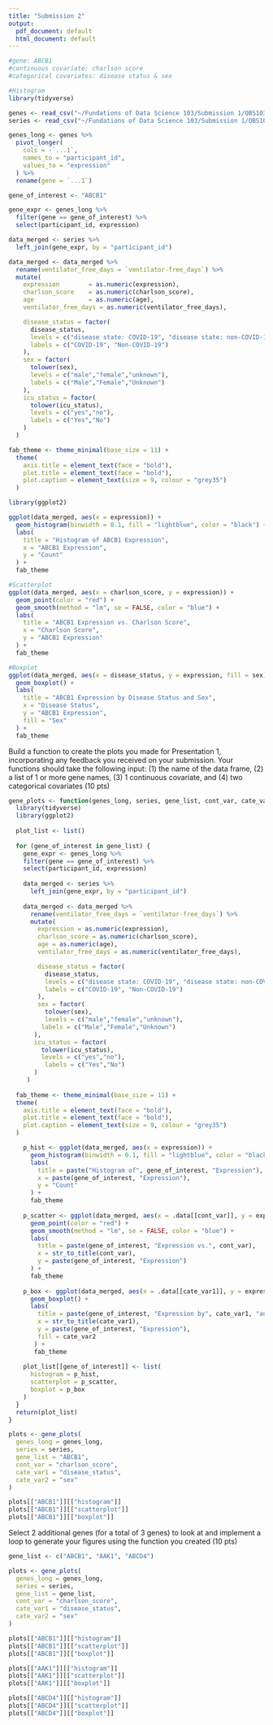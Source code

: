 ```yaml
---
title: "Submission 2"
output:
  pdf_document: default
  html_document: default
---
```


```r
#gene: ABCB1
#continuous covariate: charlson score
#categorical covariates: disease status & sex
```

```r
#Histogram
library(tidyverse)

genes <- read_csv("~/Fundations of Data Science 103/Submission 1/QBS103_GSE157103_genes.csv")
series <- read_csv("~/Fundations of Data Science 103/Submission 1/QBS103_GSE157103_series_matrix-1.csv")

genes_long <- genes %>%
  pivot_longer(
    cols = -`...1`,
    names_to = "participant_id",
    values_to = "expression"  
  ) %>%
  rename(gene = `...1`)

gene_of_interest <- "ABCB1"

gene_expr <- genes_long %>%
  filter(gene == gene_of_interest) %>%
  select(participant_id, expression)

data_merged <- series %>%
  left_join(gene_expr, by = "participant_id")

data_merged <- data_merged %>%
  rename(ventilator_free_days = `ventilator-free_days`) %>%
  mutate(
    expression        = as.numeric(expression),
    charlson_score    = as.numeric(charlson_score),
    age               = as.numeric(age),
    ventilator_free_days = as.numeric(ventilator_free_days),

    disease_status = factor(
      disease_status,
      levels = c("disease state: COVID-19", "disease state: non-COVID-19"),
      labels = c("COVID-19", "Non-COVID-19")
    ),
    sex = factor(
      tolower(sex),
      levels = c("male","female","unknown"),
      labels = c("Male","Female","Unknown")
    ),
    icu_status = factor(
      tolower(icu_status),
      levels = c("yes","no"),
      labels = c("Yes","No")
    )
  )

fab_theme <- theme_minimal(base_size = 11) +
  theme(
    axis.title = element_text(face = "bold"),
    plot.title = element_text(face = "bold"),
    plot.caption = element_text(size = 9, colour = "grey35")
  )

library(ggplot2)

ggplot(data_merged, aes(x = expression)) +
  geom_histogram(binwidth = 0.1, fill = "lightblue", color = "black") +
  labs(
    title = "Histogram of ABCB1 Expression",
    x = "ABCB1 Expression",
    y = "Count"
  ) +
  fab_theme

```

```r
#Scatterplot
ggplot(data_merged, aes(x = charlson_score, y = expression)) +
  geom_point(color = "red") +
  geom_smooth(method = "lm", se = FALSE, color = "blue") +
  labs(
    title = "ABCB1 Expression vs. Charlson Score",
    x = "Charlson Score",
    y = "ABCB1 Expression"
  ) +
  fab_theme

```
```r
#Boxplot
ggplot(data_merged, aes(x = disease_status, y = expression, fill = sex)) +
  geom_boxplot() +
  labs(
    title = "ABCB1 Expression by Disease Status and Sex",
    x = "Disease Status",
    y = "ABCB1 Expression",
    fill = "Sex"
  ) +
  fab_theme

```
  
  Build a function to create the plots you made for Presentation 1, incorporating any feedback you received on your submission. Your functions should take the following input: (1) the name of the data frame, (2) a list of 1 or more gene names, (3) 1 continuous covariate, and (4) two categorical covariates (10 pts)
  
```r
gene_plots <- function(genes_long, series, gene_list, cont_var, cate_var1, cate_var2){
  library(tidyverse)
  library(ggplot2)
  
  plot_list <- list()
  
  for (gene_of_interest in gene_list) {
    gene_expr <- genes_long %>%
    filter(gene == gene_of_interest) %>%
    select(participant_id, expression)
    
    data_merged <- series %>%
      left_join(gene_expr, by = "participant_id")
  
    data_merged <- data_merged %>%
      rename(ventilator_free_days = `ventilator-free_days`) %>%
      mutate(
        expression = as.numeric(expression),
        charlson_score = as.numeric(charlson_score),
        age = as.numeric(age),
        ventilator_free_days = as.numeric(ventilator_free_days),

        disease_status = factor(
          disease_status,
          levels = c("disease state: COVID-19", "disease state: non-COVID-19"),
          labels = c("COVID-19", "Non-COVID-19")
        ),
        sex = factor(
          tolower(sex),
          levels = c("male","female","unknown"),
         labels = c("Male","Female","Unknown")
       ),
       icu_status = factor(
         tolower(icu_status),
         levels = c("yes","no"),
          labels = c("Yes","No")
       )
     )
  
  fab_theme <- theme_minimal(base_size = 11) +
  theme(
    axis.title = element_text(face = "bold"),
    plot.title = element_text(face = "bold"),
    plot.caption = element_text(size = 9, colour = "grey35")
  )

    p_hist <- ggplot(data_merged, aes(x = expression)) +
      geom_histogram(binwidth = 0.1, fill = "lightblue", color = "black") +
      labs(
        title = paste("Histogram of", gene_of_interest, "Expression"),
        x = paste(gene_of_interest, "Expression"),
        y = "Count"
      ) +
      fab_theme
  
    p_scatter <- ggplot(data_merged, aes(x = .data[[cont_var]], y = expression)) +
      geom_point(color = "red") +
      geom_smooth(method = "lm", se = FALSE, color = "blue") +
      labs(
        title = paste(gene_of_interest, "Expression vs.", cont_var),
        x = str_to_title(cont_var),
        y = paste(gene_of_interest, "Expression")
      ) +
      fab_theme
  
    p_box <- ggplot(data_merged, aes(x = .data[[cate_var1]], y = expression, fill = .data[[cate_var2]])) +
      geom_boxplot() +
      labs(
        title = paste(gene_of_interest, "Expression by", cate_var1, "and", cate_var2),
        x = str_to_title(cate_var1),
        y = paste(gene_of_interest, "Expression"),
        fill = cate_var2
       ) +
       fab_theme
  
    plot_list[[gene_of_interest]] <- list(
      histogram = p_hist,
      scatterplot = p_scatter,
      boxplot = p_box
    )
  }
  return(plot_list)
}
```

```r
plots <- gene_plots(
  genes_long = genes_long,
  series = series,
  gene_list = "ABCB1",
  cont_var = "charlson_score",
  cate_var1 = "disease_status",
  cate_var2 = "sex"
)

plots[["ABCB1"]][["histogram"]]
plots[["ABCB1"]][["scatterplot"]]
plots[["ABCB1"]][["boxplot"]]

```
  
Select 2 additional genes (for a total of 3 genes) to look at and implement a loop to generate your figures using the function you created (10 pts)

```r
gene_list <- c("ABCB1", "AAK1", "ABCD4")

plots <- gene_plots(
  genes_long = genes_long,
  series = series,
  gene_list = gene_list,
  cont_var = "charlson_score",
  cate_var1 = "disease_status",
  cate_var2 = "sex"
)

plots[["ABCB1"]][["histogram"]]
plots[["ABCB1"]][["scatterplot"]]
plots[["ABCB1"]][["boxplot"]]

plots[["AAK1"]][["histogram"]]
plots[["AAK1"]][["scatterplot"]]
plots[["AAK1"]][["boxplot"]]

plots[["ABCD4"]][["histogram"]]
plots[["ABCD4"]][["scatterplot"]]
plots[["ABCD4"]][["boxplot"]]
```

